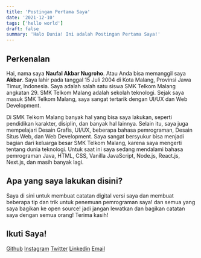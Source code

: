 ```yaml
---
title: 'Postingan Pertama Saya'
date: '2021-12-10'
tags: ['hello world']
draft: false
summary: 'Halo Dunia! Ini adalah Postingan Pertama Saya!'
---
```


<TOCInline toc={props.toc} asDisclosure />

## Perkenalan

Hai, nama saya **Naufal Akbar Nugroho**. Atau Anda bisa memanggil saya **Akbar**. Saya lahir pada tanggal 15 Juli 2004 di Kota Malang, Provinsi Jawa Timur, Indonesia. Saya adalah salah satu siswa SMK Telkom Malang angkatan 29. SMK Telkom Malang adalah sekolah teknologi. Sejak saya masuk SMK Telkom Malang, saya sangat tertarik dengan UI/UX dan Web Development.

Di SMK Telkom Malang banyak hal yang bisa saya lakukan, seperti pendidikan karakter, disiplin, dan banyak hal lainnya. Selain itu, saya juga mempelajari Desain Grafis, UI/UX, beberapa bahasa pemrograman, Desain Situs Web, dan Web Development. Saya sangat bersyukur bisa menjadi bagian dari keluarga besar SMK Telkom Malang, karena saya mengerti tentang dunia teknologi. Untuk saat ini saya sedang mendalami bahasa pemrograman Java, HTML, CSS, Vanilla JavaScript, Node.js, React.js, Next.js, dan masih banyak lagi.

## Apa yang saya lakukan disini?

Saya di sini untuk membuat catatan digital versi saya dan membuat beberapa tip dan trik untuk penemuan pemrograman saya! dan semua yang saya bagikan ke open source! jadi jangan lewatkan dan bagikan catatan saya dengan semua orang! Terima kasih!

## Ikuti Saya!

[Github](https://www.github.com/nuflakbrr)
[Instagram](https://www.instagram.com/kbrnugroho)
[Twitter](https://www.twitter.com/nuflakbrr)
[Linkedin](https://www.linkedin.com/public-profile/in/nuflakbrr)
[Email](mailto:naufalakbar378@gmail.com)
